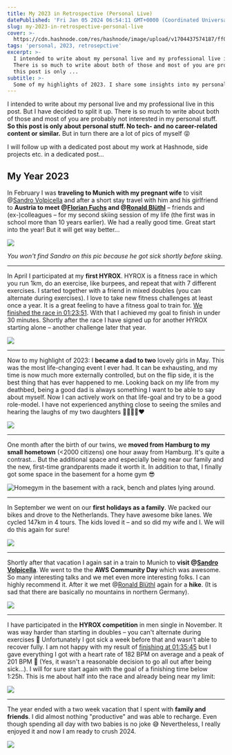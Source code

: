 ```yaml
---
title: My 2023 in Retrospective (Personal Live)
datePublished: 'Fri Jan 05 2024 06:54:11 GMT+0000 (Coordinated Universal Time)'
slug: my-2023-in-retrospective-personal-live
cover: >-
  https://cdn.hashnode.com/res/hashnode/image/upload/v1704437574187/ff08b475-57d7-4b11-89e5-60048e53016f.png
tags: 'personal, 2023, retrosepctive'
excerpt: >-
  I intended to write about my personal live and my professional live in this post. But I have decided to split it up.
  There is so much to write about both of those and most of you are probably not interested in my personal stuff. So
  this post is only ...
subtitle: >-
  Some of my highlights of 2023. I share some insights into my personal live (including lots of pics) – no tech content.
---
```



I intended to write about my personal live and my professional live in this post. But I have decided to split it up.
There is so much to write about both of those and most of you are probably not interested in my personal stuff. **So
this post is only about personal stuff. No tech- and no career-related content or similar.** But in turn there are a lot
of pics of myself 😝

I will follow up with a dedicated post about my work at Hashnode, side projects etc. in a dedicated post...

## My Year 2023

In February I was **traveling to Munich with my pregnant wife** to visit @[Sandro Volpicella](@SandroVolpicella) and
after a short stay travel with him and his girlfriend to **Austria to meet @[Florian Fuchs](@Foxfl) and
@[Ronald Blüthl](@rbluethl)** – friends and (ex-)colleagues – for my second skiing session of my life (the first was in
school more than 10 years earlier). We had a really good time. Great start into the year! But it will get way better...

![](https://cdn.hashnode.com/res/hashnode/image/upload/v1704435897980/54de58cf-b25f-4266-a0ae-0b851f47ebb6.jpeg)

_You won't find Sandro on this pic because he got sick shortly before skiing._

---

In April I participated at my **first HYROX**. HYROX is a fitness race in which you run 1km, do an exercise, like
burpees, and repeat that with 7 different exercises. I started together with a friend in mixed doubles (you can
alternate during exercises). I love to take new fitness challenges at least once a year. It is a great feeling to have a
fitness goal to train for.
[We finished the race in 01:23:51](https://hyrox.r.mikatiming.de/season-5/?content=detail&fpid=search&pid=search&idp=JGDMS4JI66658&lang=DE&event=HD_JGDMS4JI473&pidp=ranking_nav&search%5Bname%5D=Wempe&search_event=HD_JGDMS4JI473).
With that I achieved my goal to finish in under 30 minutes. Shortly after the race I have signed up for another HYROX
starting alone – another challenge later that year.

![](https://cdn.hashnode.com/res/hashnode/image/upload/v1704397083060/86495862-0aba-4919-9f9b-601113466328.jpeg)

---

Now to my highlight of 2023: I **became a dad to two** lovely girls in May. This was the most life-changing event I ever
had. It can be exhausting, and my time is now much more externally controlled, but on the flip side, it is the best
thing that has ever happened to me. Looking back on my life from my deathbed, being a good dad is always something I
want to be able to say about myself. Now I can actively work on that life-goal and try to be a good role-model. I have
not experienced anything close to seeing the smiles and hearing the laughs of my two daughters 👨‍👩‍👧‍👧❤️

![](https://cdn.hashnode.com/res/hashnode/image/upload/v1704397844961/696bcb63-65ab-412d-9762-ac9db2304c3f.png)

---

One month after the birth of our twins, we **moved from Hamburg to my small hometown** (&lt;2000 citizens) one hour away
from Hamburg. It's quite a contrast... But the additional space and especially being near our family and the new,
first-time grandparents made it worth it. In addition to that, I finally got some space in the basement for a home gym
😎

![Homegym in the basement with a rack, bench and plates lying around.](https://cdn.hashnode.com/res/hashnode/image/upload/v1704350228148/7c52afcb-254b-4c78-a312-be0db54863a9.jpeg)

---

In September we went on our **first holidays as a family**. We packed our bikes and drove to the Netherlands. They have
awesome bike lanes. We cycled 147km in 4 tours. The kids loved it – and so did my wife and I. We will do this again for
sure!

![](https://cdn.hashnode.com/res/hashnode/image/upload/v1704350391841/91e82ae6-72ae-4bc6-bbde-666c32582faa.jpeg)

---

Shortly after that vacation I again sat in a train to Munich to **visit @[Sandro Volpicella](@SandroVolpicella)**. We
went to the the **AWS Community Day** which was awesome. So many interesting talks and we met even more interesting
folks. I can highly recommend it. After it we met @[Ronald Blüthl](@rbluethl) again for a **hike**. (It is sad that
there are basically no mountains in northern Germany).

![](https://cdn.hashnode.com/res/hashnode/image/upload/v1704350434943/f98ddb5d-54ee-44d6-9f59-ca389fdef589.jpeg)

---

I have participated in the **HYROX competition** in men single in November. It was way harder than starting in doubles –
you can't alternate during exercises 🤯 Unfortunately I got sick a week before that and wasn't able to recover fully. I
am not happy with my result of
[finishing at 01:35:45](https://hyrox.r.mikatiming.de/season-6/?content=detail&fpid=search&pid=search&idp=JGDMS4JI8B6B2&lang=DE&event=H_JGDMS4JI619&pidp=ranking_nav&search%5Bname%5D=Wempe&search_event=H_JGDMS4JI619)
but I gave everything I got with a heart rate of 182 BPM on average and a peak of 201 BPM 🥵 (Yes, it wasn't a
reasonable decision to go all out after being sick...). I will for sure start again with the goal of a finishing time
below 1:25h. This is me about half into the race and already being near my limit:

![](https://cdn.hashnode.com/res/hashnode/image/upload/v1704350498942/d58bb31e-563b-46e8-bde5-b4a3b722d634.jpeg)

---

The year ended with a two week vacation that I spent with **family and friends**. I did almost nothing "productive" and
was able to recharge. Even though spending all day with two babies is no joke 😅 Nevertheless, I really enjoyed it and
now I am ready to crush 2024.

![](https://cdn.hashnode.com/res/hashnode/image/upload/v1704436430362/7cd0a88a-cd4b-4471-b788-61c72ecf27bf.png)
